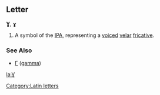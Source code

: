 ==Letter==
'''Ɣ''', '''ɣ'''

#A symbol of the [[IPA]], representing a [[voiced]] [[velar]] [[fricative]].
===See Also===
*[[Γ]] ([[gamma]])
[[Category:Latin letters]]

[[la:Ɣ]]